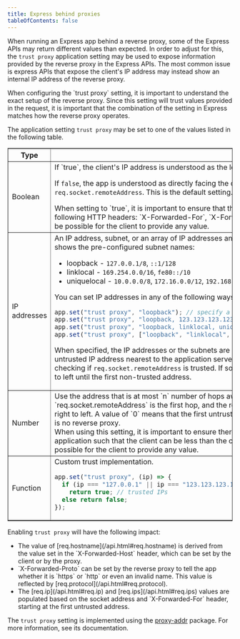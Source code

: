 ```yaml
---
title: Express behind proxies
tableOfContents: false
---
```


When running an Express app behind a reverse proxy, some of the Express APIs may return different values than expected. In order to adjust for this, the `trust proxy` application setting may be used to expose information provided by the reverse proxy in the Express APIs. The most common issue is express APIs that expose the client's IP address may instead show an internal IP address of the reverse proxy.

<div class="doc-box doc-info" markdown="1">
  When configuring the `trust proxy` setting, it is important to understand the
  exact setup of the reverse proxy. Since this setting will trust values
  provided in the request, it is important that the combination of the setting
  in Express matches how the reverse proxy operates.
</div>

The application setting `trust proxy` may be set to one of the values listed in the following table.

<table class="doctable" border="1" markdown="1">
  <thead><tr><th>Type</th><th>Value</th></tr></thead>
  <tbody>
    <tr>
      <td>Boolean</td>
<td markdown="1">
If `true`, the client's IP address is understood as the left-most entry in the `X-Forwarded-For` header.

If `false`, the app is understood as directly facing the client and the client's IP address is derived from `req.socket.remoteAddress`. This is the default setting.

<div class="doc-box doc-warn" markdown="1">
When setting to `true`, it is important to ensure that the last reverse proxy trusted is removing/overwriting all of the following HTTP headers: `X-Forwarded-For`, `X-Forwarded-Host`, and `X-Forwarded-Proto`, otherwise it may be possible for the client to provide any value.
</div>
</td>
    </tr>
    <tr>
      <td>IP addresses</td>
<td markdown="1">
An IP address, subnet, or an array of IP addresses and subnets to trust as being a reverse proxy. The following list shows the pre-configured subnet names:

- loopback - `127.0.0.1/8`, `::1/128`
- linklocal - `169.254.0.0/16`, `fe80::/10`
- uniquelocal - `10.0.0.0/8`, `172.16.0.0/12`, `192.168.0.0/16`, `fc00::/7`

You can set IP addresses in any of the following ways:

```js
app.set("trust proxy", "loopback"); // specify a single subnet
app.set("trust proxy", "loopback, 123.123.123.123"); // specify a subnet and an address
app.set("trust proxy", "loopback, linklocal, uniquelocal"); // specify multiple subnets as CSV
app.set("trust proxy", ["loopback", "linklocal", "uniquelocal"]); // specify multiple subnets as an array
```

When specified, the IP addresses or the subnets are excluded from the address determination process, and the untrusted IP address nearest to the application server is determined as the client's IP address. This works by checking if `req.socket.remoteAddress` is trusted. If so, then each address in `X-Forwarded-For` is checked from right to left until the first non-trusted address.

</td>
    </tr>
    <tr>
      <td>Number</td>
<td markdown="1">
Use the address that is at most `n` number of hops away from the Express application. `req.socket.remoteAddress` is the first hop, and the rest are looked for in the `X-Forwarded-For` header from right to left. A value of `0` means that the first untrusted address would be `req.socket.remoteAddress`, i.e. there is no reverse proxy.

<div class="doc-box doc-warn" markdown="1">
When using this setting, it is important to ensure there are not multiple, different-length paths to the Express application such that the client can be less than the configured number of hops away, otherwise it may be possible for the client to provide any value.
</div>
</td>
    </tr>
    <tr>
      <td>Function</td>
<td markdown="1">
Custom trust implementation.

```js
app.set("trust proxy", (ip) => {
  if (ip === "127.0.0.1" || ip === "123.123.123.123")
    return true; // trusted IPs
  else return false;
});
```

</td>
    </tr>
  </tbody>
</table>

Enabling `trust proxy` will have the following impact:

<ul>
  <li markdown="1">
    The value of [req.hostname](/api.html#req.hostname) is derived from the
    value set in the `X-Forwarded-Host` header, which can be set by the client
    or by the proxy.
  </li>
  <li markdown="1">
    `X-Forwarded-Proto` can be set by the reverse proxy to tell the app whether
    it is `https` or `http` or even an invalid name. This value is reflected by
    [req.protocol](/api.html#req.protocol).
  </li>
  <li markdown="1">
    The [req.ip](/api.html#req.ip) and [req.ips](/api.html#req.ips) values are
    populated based on the socket address and `X-Forwarded-For` header, starting
    at the first untrusted address.
  </li>
</ul>

The `trust proxy` setting is implemented using the [proxy-addr](https://www.npmjs.com/package/proxy-addr) package. For more information, see its documentation.

